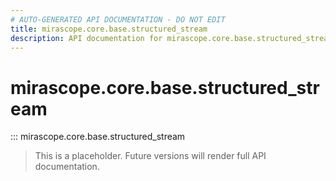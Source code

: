 ```yaml
---
# AUTO-GENERATED API DOCUMENTATION - DO NOT EDIT
title: mirascope.core.base.structured_stream
description: API documentation for mirascope.core.base.structured_stream
---
```


# mirascope.core.base.structured_stream

::: mirascope.core.base.structured_stream

> This is a placeholder. Future versions will render full API documentation.
